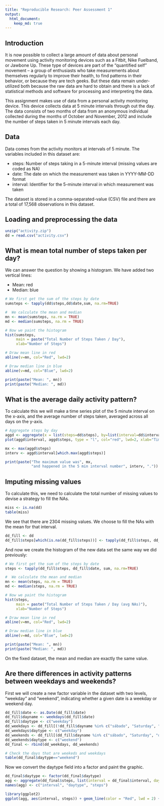 ```yaml
---
title: "Reproducible Research: Peer Assessment 1"
output: 
  html_document:
    keep_md: true
---
```


## Introduction
It is now possible to collect a large amount of data about personal movement using activity monitoring devices such as a Fitbit, Nike Fuelband, or Jawbone Up. These type of devices are part of the "quantified self" movement -- a group of enthusiasts who take measurements about themselves regularly to improve their health, to find patterns in their behavior, or because they are tech geeks. But these data remain under-utilized both because the raw data are hard to obtain and there is a lack of statistical methods and software for processing and interpreting the data.

This assignment makes use of data from a personal activity monitoring device. This device collects data at 5 minute intervals through out the day. The data consists of two months of data from an anonymous individual collected during the months of October and November, 2012 and include the number of steps taken in 5 minute intervals each day.

## Data

Data comes from the activity monitors at intervals of 5 minute. The variables included in this dataset are:

* steps: Number of steps taking in a 5-minute interval (missing values are coded as NA)
* date: The date on which the measurement was taken in YYYY-MM-DD format
* interval: Identifier for the 5-minute interval in which measurement was taken

The dataset is stored in a comma-separated-value (CSV) file and there are a total of 17,568 observations in this dataset.

## Loading and preprocessing the data
```r
unzip("activity.zip")
dd = read.csv("activity.csv")
```

## What is mean total number of steps taken per day?

We can answer the question by showing a histogram. We have added two vertical lines:

* Mean: red
* Median: blue

```r
# We first get the sum of the steps by date
sumsteps <- tapply(dd$steps,dd$date,sum, na.rm=TRUE)

#  We calculate the mean and median
mn <- mean(sumsteps, na.rm = TRUE)
md <- median(sumsteps, na.rm = TRUE)

# Now we paint the histogram
hist(sumsteps,
     main = paste("Total Number of Steps Taken / Day"), 
     xlab="Number of Steps")

# Draw mean line in red
abline(v=mn, col="Red", lwd=2)

# Draw median line in blue
abline(v=md, col="Blue", lwd=2)
```

```r
print(paste("Mean: ", mn))
print(paste("Median: ", md))
```

## What is the average daily activity pattern?

To calculate this we will make a time series plot of the 5 minute interval on the x-axis, and the average number of steps taken, averaged across all days on the y-axis.

```r
# Aggregate steps by day
aggd <- aggregate(x = list(steps=dd$steps), by=list(interval=dd$interval), mean, na.rm=TRUE)
plot(aggd$interval, aggd$steps, type = "l", col="red", lwd=2, xlab="Time", ylab="Steps")
```

```r
mx <- max(aggd$steps)
interv <- aggd$interval[which.max(aggd$steps)]

print(paste("The maximum value was", mx, 
            "and happened in the 5 min interval number", interv, "."))
```
## Imputing missing values

To calculate this, we need to calculate the total number of missing values to devise a strategy to fill the NAs.

```r
miss <- is.na(dd)
table(miss)
```

We see that there are 2304 missing values. We choose to fill the NAs with the mean for that interval.

```r
dd_fill <- dd
dd_fill$steps[which(is.na(dd_fill$steps))] <- tapply(dd_fill$steps, dd_fill$interval, mean, na.rm=TRUE)
```

And now we create the histogram of the new data set the same way we did previously:

```r
# We first get the sum of the steps by date
steps <- tapply(dd_fill$steps, dd_fill$date, sum, na.rm=TRUE)

#  We calculate the mean and median
mn <- mean(steps, na.rm = TRUE)
md <- median(steps, na.rm = TRUE)

# Now we paint the histogram
hist(steps,
     main = paste("Total Number of Steps Taken / Day (avg NAs)"), 
     xlab="Number of Steps")

# Draw mean line in red
abline(v=mn, col="Red", lwd=2)

# Draw median line in blue
abline(v=md, col="Blue", lwd=2)
```

```r
print(paste("Mean: ", mn))
print(paste("Median: ", md))
```

On the fixed dataset, the mean and median are exactly the same value.

## Are there differences in activity patterns between weekdays and weekends?

First we will create a new factor variable in the dataset with two levels, "weekday" and "weekend", indicating whether a given date is a weekday or weekend day. 

```r
dd_fill$date <- as.Date(dd_fill$date)
dd_fill$dayname <- weekdays(dd_fill$date)
dd_fill$daytype <- c("weekday")
dd_weekdays <- dd_fill[(!dd_fill$dayname %in% c("sábado", "Saturday", "domingo", "Sunday")),]
dd_weekdays$daytype <- c("weekday")
dd_weekends <- dd_fill[(dd_fill$dayname %in% c("sábado", "Saturday", "domingo", "Sunday")),]
dd_weekends$daytype <- c("weekend")
dd_final <- rbind(dd_weekdays, dd_weekends)

# Check the days that are weekeds and weekdays
table(dd_final$daytype=="weekend")
```

Now we convert the daytype field into a factor and paint the graphic.

```r
dd_final$daytype <- factor(dd_final$daytype)
agg <- aggregate(dd_final$steps, list(interval = dd_final$interval, daytype=dd_final$daytype), mean)
names(agg) <- c("interval", "daytype", "steps")

library(ggplot2)
ggplot(agg, aes(interval, steps)) + geom_line(color = "Red", lwd = 2) + facet_wrap(~daytype, ncol=1)
```